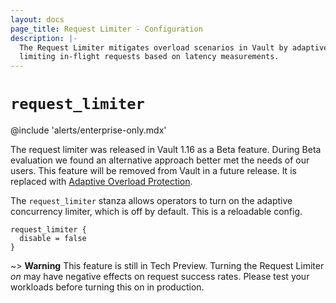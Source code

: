 ```yaml
---
layout: docs
page_title: Request Limiter - Configuration
description: |-
  The Request Limiter mitigates overload scenarios in Vault by adaptively
  limiting in-flight requests based on latency measurements.
---
```


# `request_limiter`

@include 'alerts/enterprise-only.mdx'

<Warning title="Beta (Deprecated)">

The request limiter was released in Vault 1.16 as a Beta
feature. During Beta evaluation we found an alternative approach better met
the needs of our users. This feature will be removed from Vault in a future
release. It is replaced with [Adaptive Overload Protection](/vault/docs/concepts/adaptive-overload-protection).

</Warning>

The `request_limiter` stanza allows operators to turn on the adaptive
concurrency limiter, which is off by default. This is a reloadable config.

```hcl
request_limiter {
  disable = false
}
```

~> **Warning** This feature is still in Tech Preview. Turning the Request
Limiter *on* may have negative effects on request success rates. Please test
your workloads before turning this on in production.